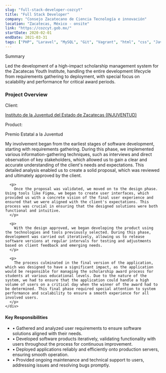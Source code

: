 ```yaml
---
slug: "full-stack-developer-cozcyt"
title: "Full Stack Developer"
company: "Consejo Zacatecano de Ciencia Tecnología e innovación"
location: "Zacatecas, México - onsite"
link: "https://cozcyt.gob.mx/"
startDate: 2020-02-01
endDate: 2021-03-31
tags: ["PHP", "Laravel", "MySQL", "Git", "Vagrant", "html", "css", "JavaScript", "Bootstrap", "Linux"]
---
```


<div class="not-prose bg-muted/30 p-4 rounded-lg mb-8">
  <p class="font-medium text-lg mb-2">Summary</p>
  <p class="text-sm text-muted-foreground">
    Led the development of a high-impact scholarship management system for the Zacatecas Youth Institute, handling the entire development lifecycle from requirements gathering to deployment, with special focus on scalability and performance for critical award periods.
  </p>
</div>

### Project Overview

<div class="flex gap-4 mb-8">
  <div class="not-prose">
    <p class="font-semibold not-prose mb-0">Client:</p>
    <div class="not-prose">
      <a href="https://juventud.zacatecas.gob.mx/" class="text-primary hover:underline" target="_blank">
        Instituto de la Juventud del Estado de Zacatecas (INJUVENTUD)
      </a>
    </div>
  </div>

  <div class="not-prose">
    <p class="font-semibold not-prose mb-0">Product:</p>
    <div class="not-prose">
      <span>Premio Estatal a la Juventud</span>
    </div>
  </div>
</div>

<div class="space-y-6">
  <div>
    <div class="space-y-4">
      <p>
        My involvement began from the earliest stages of software development, starting with requirements gathering. During this phase, we implemented various information-gathering techniques, such as interviews and direct observation of key stakeholders, which allowed us to gain a clear and accurate understanding of the client's needs and expectations. This detailed analysis enabled us to create a solid proposal, which was reviewed and ultimately approved by the client.
      </p>

      <p>
        Once the proposal was validated, we moved on to the design phase. Using tools like Figma, we began to create user interfaces, which provided us with a concrete vision of the final user experience and ensured that we were aligned with the client's expectations. This process was crucial in ensuring that the designed solutions were both functional and intuitive.
      </p>

      <p>
        With the design approved, we began developing the product using the technologies and tools previously selected. During this phase, development was carried out iteratively, allowing us to release software versions at regular intervals for testing and adjustments based on client feedback and emerging needs.
      </p>

      <p>
        The process culminated in the final version of the application, which was designed to have a significant impact, as the application would be responsible for managing the scholarship award process for students at various educational levels. Due to the nature of the system, we had to ensure that the application could handle a high volume of users on a critical day when the winner of the award had to be determined. This final phase required special attention to system performance and scalability to ensure a smooth experience for all involved users.
      </p>
    </div>
  </div>

  <div class="border-t border-muted pt-6">
    <h4 class="text-lg font-semibold mb-4">Key Responsibilities</h4>
    <ul class="list-none space-y-2 pl-0">
      <li class="flex items-start gap-2">
        <span class="text-primary">•</span>
        <span>Gathered and analyzed user requirements to ensure software solutions aligned with their needs.</span>
      </li>
      <li class="flex items-start gap-2">
        <span class="text-primary">•</span>
        <span>Developed software products iteratively, validating functionality with users throughout the process for continuous improvement.</span>
      </li>
      <li class="flex items-start gap-2">
        <span class="text-primary">•</span>
        <span>Deployed applications reliably and efficiently onto production servers, ensuring smooth operation.</span>
      </li>
      <li class="flex items-start gap-2">
        <span class="text-primary">•</span>
        <span>Provided ongoing maintenance and technical support to users, addressing issues and resolving bugs promptly.</span>
      </li>
    </ul>
  </div>
</div>
